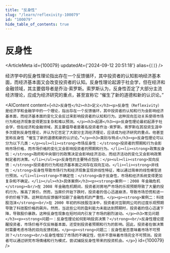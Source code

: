 ```yaml
---
title: "反身性"
slug: "/learn/reflexivity-100079"
id: "100079"
hide_table_of_contents: true
---
```



# 反身性

<ArticleMeta id={100079} updatedAt={'2024-09-12 20:51:18'} alias={`[]`} />
<div className='border-solid border-b border-t-0 my-4 border-[var(--ifm-color-gray-300)]' />

经济学中的反身性理论指出存在一个反馈循环，其中投资者的认知影响经济基本面，而经济基本面又会改变投资者的认知。反身性理论起源于社会学，但在经济和金融领域，其主要倡导者是乔治·索罗斯。索罗斯认为，反身性否定了大部分主流经济理论，应成为经济研究的重点，甚至宣称它 “催生了新的道德和新的认识论。”

<AIContent content={`<h2>反身性</h2><h3>定义</h3><p>反身性（Reflexivity）是经济学和金融学中的一个理论，指出存在一个反馈循环，其中投资者的认知和行为会影响经济基本面，而经济基本面的变化又会反过来影响投资者的认知和行为。这种双向互动关系使得市场行为和经济现象变得更加复杂和难以预测。</p><h3>起源</h3><p>反身性理论最初起源于社会学，但在经济和金融领域，其主要倡导者是著名投资者乔治·索罗斯。索罗斯在其投资生涯中多次提到反身性理论，并认为它否定了大部分主流经济理论，应该成为经济研究的重点。他甚至宣称反身性 “催生了新的道德和新的认识论。”</p><h3>类别与特点</h3><p>反身性理论可以分为以下几类：</p><ul><li><strong>市场反身性：</strong>投资者的预期和行为会影响市场价格，而市场价格的变化又会影响投资者的预期和行为。</li><li><strong>政策反身性：</strong>政府和中央银行的政策决定会影响经济活动，而经济活动的变化又会影响政策制定者的决策。</li></ul><p>反身性的主要特点包括：</p><ul><li><strong>双向反馈：</strong>投资者的行为和经济基本面之间存在双向互动。</li><li><strong>非线性：</strong>反身性导致市场行为和经济现象呈现非线性特征，难以通过简单的线性模型进行预测。</li><li><strong>不确定性：</strong>由于反身性，市场和经济系统变得更加复杂和不确定。</li></ul><h3>具体案例</h3><p><strong>案例一：2008 年金融危机</strong><br/>在 2008 年金融危机期间，投资者对房地产市场的乐观预期导致了大量的投机行为，推高了房价。然而，当房价开始下跌时，投资者的信心迅速崩溃，导致市场恐慌和进一步的价格下跌。这种双向反馈循环加剧了金融危机的严重性。</p><p><strong>案例二：科技股泡沫</strong><br/>在 2000 年初的科技股泡沫中，投资者对互联网公司的过度乐观预期导致了科技股价格的飙升。然而，当这些公司的盈利能力未能达到预期时，投资者的信心迅速下降，导致股价暴跌。这种反身性现象在短时间内引发了市场的剧烈波动。</p><h3>常见问题</h3><p><strong>问题一：反身性理论如何影响投资决策？</strong><br/>反身性理论提醒投资者，市场价格不仅反映基本面，还受到投资者预期和行为的影响。因此，投资者在做决策时需要考虑市场的双向反馈机制。</p><p><strong>问题二：反身性是否意味着市场不可预测？</strong><br/>反身性增加了市场的不确定性，但并不意味着市场完全不可预测。投资者可以通过研究市场情绪和行为模式，尝试捕捉反身性带来的投资机会。</p>`} id={100079} />
